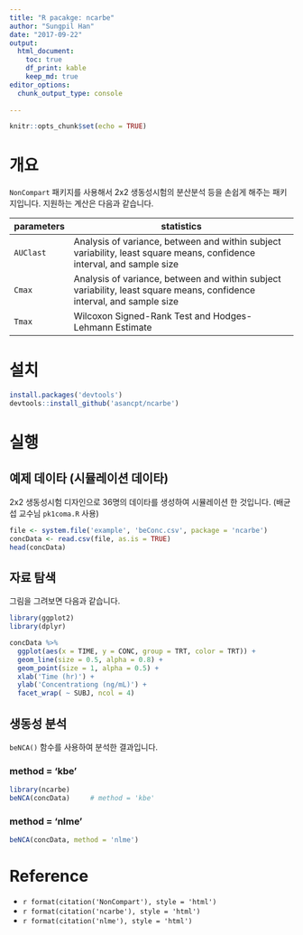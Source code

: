 ```yaml
---
title: "R pacakge: ncarbe"
author: "Sungpil Han"
date: "2017-09-22"
output: 
  html_document:
    toc: true
    df_print: kable
    keep_md: true
editor_options: 
  chunk_output_type: console
  
---
```


```r
knitr::opts_chunk$set(echo = TRUE)
```

# 개요

`NonCompart` 패키지를 사용해서 2x2 생동성시험의 분산분석 등을 손쉽게 해주는 패키지입니다.
지원하는 계산은 다음과 같습니다.

|parameters | statistics|
|---|--------------------------------------------------------------------------------------|
| `AUClast` | Analysis of variance, between and within subject variability, least square means, confidence interval, and sample size |
| `Cmax` | Analysis of variance, between and within subject variability, least square means, confidence interval, and sample size |
| `Tmax` | Wilcoxon Signed-Rank Test and Hodges-Lehmann Estimate | 


# 설치

```r
install.packages('devtools')
devtools::install_github('asancpt/ncarbe')
```

# 실행

## 예제 데이타 (시뮬레이션 데이타)

2x2 생동성시험 디자인으로 36명의 데이타를 생성하여 시뮬레이션 한 것입니다. (배균섭 교수님 `pk1coma.R` 사용)

```r
file <- system.file('example', 'beConc.csv', package = 'ncarbe')
concData <- read.csv(file, as.is = TRUE)
head(concData)
```

## 자료 탐색

그림을 그려보면 다음과 같습니다.
```r
library(ggplot2)
library(dplyr)

concData %>% 
  ggplot(aes(x = TIME, y = CONC, group = TRT, color = TRT)) +
  geom_line(size = 0.5, alpha = 0.8) +
  geom_point(size = 1, alpha = 0.5) +
  xlab('Time (hr)') +
  ylab('Concentrationg (ng/mL)') +
  facet_wrap( ~ SUBJ, ncol = 4)
```

## 생동성 분석

`beNCA()` 함수를 사용하여 분석한 결과입니다.

### method = 'kbe'

```r
library(ncarbe)
beNCA(concData)     # method = 'kbe'
```

### method = 'nlme'

```r
beNCA(concData, method = 'nlme')
```

# Reference

- `r format(citation('NonCompart'), style = 'html')`
- `r format(citation('ncarbe'), style = 'html')`
- `r format(citation('nlme'), style = 'html')`

